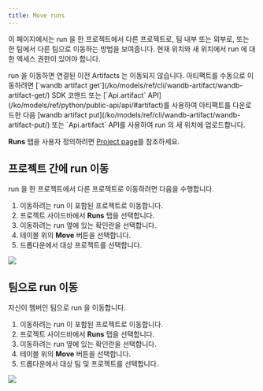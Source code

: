 ```yaml
---
title: Move runs
---
```


이 페이지에서는 run 을 한 프로젝트에서 다른 프로젝트로, 팀 내부 또는 외부로, 또는 한 팀에서 다른 팀으로 이동하는 방법을 보여줍니다. 현재 위치와 새 위치에서 run 에 대한 엑세스 권한이 있어야 합니다.

<Note>
run 을 이동하면 연결된 이전 Artifacts 는 이동되지 않습니다. 아티팩트를 수동으로 이동하려면 [`wandb artifact get`](/ko/models/ref/cli/wandb-artifact/wandb-artifact-get/) SDK 코맨드 또는 [`Api.artifact` API](/ko/models/ref/python/public-api/api/#artifact)를 사용하여 아티팩트를 다운로드한 다음 [wandb artifact put](/ko/models/ref/cli/wandb-artifact/wandb-artifact-put/) 또는 `Api.artifact` API를 사용하여 run 의 새 위치에 업로드합니다.
</Note>

**Runs** 탭을 사용자 정의하려면 [Project page](/ko/models/track/project-page/#runs-tab)를 참조하세요.

## 프로젝트 간에 run 이동

run 을 한 프로젝트에서 다른 프로젝트로 이동하려면 다음을 수행합니다.

1. 이동하려는 run 이 포함된 프로젝트로 이동합니다.
2. 프로젝트 사이드바에서 **Runs** 탭을 선택합니다.
3. 이동하려는 run 옆에 있는 확인란을 선택합니다.
4. 테이블 위의 **Move** 버튼을 선택합니다.
5. 드롭다운에서 대상 프로젝트를 선택합니다.

<Frame>
    <img src="/images/app_ui/howto_move_runs.gif"  />
</Frame>

## 팀으로 run 이동

자신이 멤버인 팀으로 run 을 이동합니다.

1. 이동하려는 run 이 포함된 프로젝트로 이동합니다.
2. 프로젝트 사이드바에서 **Runs** 탭을 선택합니다.
3. 이동하려는 run 옆에 있는 확인란을 선택합니다.
4. 테이블 위의 **Move** 버튼을 선택합니다.
5. 드롭다운에서 대상 팀 및 프로젝트를 선택합니다.

<Frame>
    <img src="/images/app_ui/demo_move_runs.gif"  />
</Frame>
